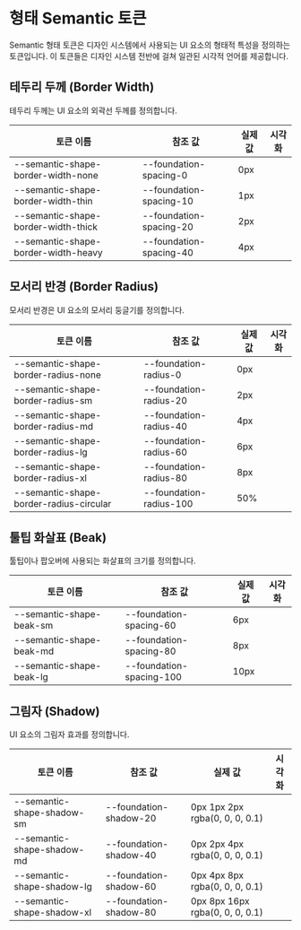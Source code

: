 
<Meta title="Tokens/Semantic/Shape" />

# 형태 Semantic 토큰

Semantic 형태 토큰은 디자인 시스템에서 사용되는 UI 요소의 형태적 특성을 정의하는 토큰입니다. 이 토큰들은 디자인 시스템 전반에 걸쳐 일관된 시각적 언어를 제공합니다.

## 테두리 두께 (Border Width)

테두리 두께는 UI 요소의 외곽선 두께를 정의합니다.

<div className="sb-unstyled">
  <div style={{ marginBottom: '32px' }}>
    <table style={{ borderCollapse: 'collapse', width: '100%' }}>
      <thead>
        <tr style={{ borderBottom: '1px solid #ddd' }}>
          <th style={{ textAlign: 'left', padding: '12px 8px' }}>토큰 이름</th>
          <th style={{ textAlign: 'left', padding: '12px 8px' }}>참조 값</th>
          <th style={{ textAlign: 'left', padding: '12px 8px' }}>실제 값</th>
          <th style={{ textAlign: 'left', padding: '12px 8px' }}>시각화</th>
        </tr>
      </thead>
      <tbody>
        <tr style={{ borderBottom: '1px solid #ddd' }}>
          <td style={{ padding: '12px 8px' }}>--semantic-shape-border-width-none</td>
          <td style={{ padding: '12px 8px' }}>--foundation-spacing-0</td>
          <td style={{ padding: '12px 8px' }}>0px</td>
          <td style={{ padding: '12px 8px' }}>
            <div style={{ 
              width: '60px', 
              height: '60px', 
              background: '#f0f0f0',
              border: '0px solid #1E88E5'
            }}></div>
          </td>
        </tr>
        <tr style={{ borderBottom: '1px solid #ddd' }}>
          <td style={{ padding: '12px 8px' }}>--semantic-shape-border-width-thin</td>
          <td style={{ padding: '12px 8px' }}>--foundation-spacing-10</td>
          <td style={{ padding: '12px 8px' }}>1px</td>
          <td style={{ padding: '12px 8px' }}>
            <div style={{ 
              width: '60px', 
              height: '60px', 
              background: '#f0f0f0',
              border: '1px solid #1E88E5'
            }}></div>
          </td>
        </tr>
        <tr style={{ borderBottom: '1px solid #ddd' }}>
          <td style={{ padding: '12px 8px' }}>--semantic-shape-border-width-thick</td>
          <td style={{ padding: '12px 8px' }}>--foundation-spacing-20</td>
          <td style={{ padding: '12px 8px' }}>2px</td>
          <td style={{ padding: '12px 8px' }}>
            <div style={{ 
              width: '60px', 
              height: '60px', 
              background: '#f0f0f0',
              border: '2px solid #1E88E5'
            }}></div>
          </td>
        </tr>
        <tr style={{ borderBottom: '1px solid #ddd' }}>
          <td style={{ padding: '12px 8px' }}>--semantic-shape-border-width-heavy</td>
          <td style={{ padding: '12px 8px' }}>--foundation-spacing-40</td>
          <td style={{ padding: '12px 8px' }}>4px</td>
          <td style={{ padding: '12px 8px' }}>
            <div style={{ 
              width: '60px', 
              height: '60px', 
              background: '#f0f0f0',
              border: '4px solid #1E88E5'
            }}></div>
          </td>
        </tr>
      </tbody>
    </table>
  </div>
</div>

## 모서리 반경 (Border Radius)

모서리 반경은 UI 요소의 모서리 둥글기를 정의합니다.

<div className="sb-unstyled">
  <div style={{ marginBottom: '32px' }}>
    <table style={{ borderCollapse: 'collapse', width: '100%' }}>
      <thead>
        <tr style={{ borderBottom: '1px solid #ddd' }}>
          <th style={{ textAlign: 'left', padding: '12px 8px' }}>토큰 이름</th>
          <th style={{ textAlign: 'left', padding: '12px 8px' }}>참조 값</th>
          <th style={{ textAlign: 'left', padding: '12px 8px' }}>실제 값</th>
          <th style={{ textAlign: 'left', padding: '12px 8px' }}>시각화</th>
        </tr>
      </thead>
      <tbody>
        <tr style={{ borderBottom: '1px solid #ddd' }}>
          <td style={{ padding: '12px 8px' }}>--semantic-shape-border-radius-none</td>
          <td style={{ padding: '12px 8px' }}>--foundation-radius-0</td>
          <td style={{ padding: '12px 8px' }}>0px</td>
          <td style={{ padding: '12px 8px' }}>
            <div style={{ 
              width: '60px', 
              height: '60px', 
              background: '#1E88E5',
              borderRadius: '0px'
            }}></div>
          </td>
        </tr>
        <tr style={{ borderBottom: '1px solid #ddd' }}>
          <td style={{ padding: '12px 8px' }}>--semantic-shape-border-radius-sm</td>
          <td style={{ padding: '12px 8px' }}>--foundation-radius-20</td>
          <td style={{ padding: '12px 8px' }}>2px</td>
          <td style={{ padding: '12px 8px' }}>
            <div style={{ 
              width: '60px', 
              height: '60px', 
              background: '#1E88E5',
              borderRadius: '2px'
            }}></div>
          </td>
        </tr>
        <tr style={{ borderBottom: '1px solid #ddd' }}>
          <td style={{ padding: '12px 8px' }}>--semantic-shape-border-radius-md</td>
          <td style={{ padding: '12px 8px' }}>--foundation-radius-40</td>
          <td style={{ padding: '12px 8px' }}>4px</td>
          <td style={{ padding: '12px 8px' }}>
            <div style={{ 
              width: '60px', 
              height: '60px', 
              background: '#1E88E5',
              borderRadius: '4px'
            }}></div>
          </td>
        </tr>
        <tr style={{ borderBottom: '1px solid #ddd' }}>
          <td style={{ padding: '12px 8px' }}>--semantic-shape-border-radius-lg</td>
          <td style={{ padding: '12px 8px' }}>--foundation-radius-60</td>
          <td style={{ padding: '12px 8px' }}>6px</td>
          <td style={{ padding: '12px 8px' }}>
            <div style={{ 
              width: '60px', 
              height: '60px', 
              background: '#1E88E5',
              borderRadius: '6px'
            }}></div>
          </td>
        </tr>
        <tr style={{ borderBottom: '1px solid #ddd' }}>
          <td style={{ padding: '12px 8px' }}>--semantic-shape-border-radius-xl</td>
          <td style={{ padding: '12px 8px' }}>--foundation-radius-80</td>
          <td style={{ padding: '12px 8px' }}>8px</td>
          <td style={{ padding: '12px 8px' }}>
            <div style={{ 
              width: '60px', 
              height: '60px', 
              background: '#1E88E5',
              borderRadius: '8px'
            }}></div>
          </td>
        </tr>
        <tr style={{ borderBottom: '1px solid #ddd' }}>
          <td style={{ padding: '12px 8px' }}>--semantic-shape-border-radius-circular</td>
          <td style={{ padding: '12px 8px' }}>--foundation-radius-100</td>
          <td style={{ padding: '12px 8px' }}>50%</td>
          <td style={{ padding: '12px 8px' }}>
            <div style={{ 
              width: '60px', 
              height: '60px', 
              background: '#1E88E5',
              borderRadius: '50%'
            }}></div>
          </td>
        </tr>
      </tbody>
    </table>
  </div>
</div>

## 툴팁 화살표 (Beak)

툴팁이나 팝오버에 사용되는 화살표의 크기를 정의합니다.

<div className="sb-unstyled">
  <div style={{ marginBottom: '32px' }}>
    <table style={{ borderCollapse: 'collapse', width: '100%' }}>
      <thead>
        <tr style={{ borderBottom: '1px solid #ddd' }}>
          <th style={{ textAlign: 'left', padding: '12px 8px' }}>토큰 이름</th>
          <th style={{ textAlign: 'left', padding: '12px 8px' }}>참조 값</th>
          <th style={{ textAlign: 'left', padding: '12px 8px' }}>실제 값</th>
          <th style={{ textAlign: 'left', padding: '12px 8px' }}>시각화</th>
        </tr>
      </thead>
      <tbody>
        <tr style={{ borderBottom: '1px solid #ddd' }}>
          <td style={{ padding: '12px 8px' }}>--semantic-shape-beak-sm</td>
          <td style={{ padding: '12px 8px' }}>--foundation-spacing-60</td>
          <td style={{ padding: '12px 8px' }}>6px</td>
          <td style={{ padding: '12px 8px' }}>
            <div style={{ position: 'relative', width: '100px', height: '60px' }}>
              <div style={{ 
                position: 'absolute',
                top: '10px',
                left: '20px',
                width: '60px',
                height: '40px',
                background: '#1E88E5',
                borderRadius: '4px'
              }}></div>
              <div style={{ 
                position: 'absolute',
                top: '40px',
                left: '30px',
                width: '0',
                height: '0',
                borderLeft: '6px solid transparent',
                borderRight: '6px solid transparent',
                borderTop: '6px solid #1E88E5'
              }}></div>
            </div>
          </td>
        </tr>
        <tr style={{ borderBottom: '1px solid #ddd' }}>
          <td style={{ padding: '12px 8px' }}>--semantic-shape-beak-md</td>
          <td style={{ padding: '12px 8px' }}>--foundation-spacing-80</td>
          <td style={{ padding: '12px 8px' }}>8px</td>
          <td style={{ padding: '12px 8px' }}>
            <div style={{ position: 'relative', width: '100px', height: '60px' }}>
              <div style={{ 
                position: 'absolute',
                top: '10px',
                left: '20px',
                width: '60px',
                height: '40px',
                background: '#1E88E5',
                borderRadius: '4px'
              }}></div>
              <div style={{ 
                position: 'absolute',
                top: '40px',
                left: '30px',
                width: '0',
                height: '0',
                borderLeft: '8px solid transparent',
                borderRight: '8px solid transparent',
                borderTop: '8px solid #1E88E5'
              }}></div>
            </div>
          </td>
        </tr>
        <tr style={{ borderBottom: '1px solid #ddd' }}>
          <td style={{ padding: '12px 8px' }}>--semantic-shape-beak-lg</td>
          <td style={{ padding: '12px 8px' }}>--foundation-spacing-100</td>
          <td style={{ padding: '12px 8px' }}>10px</td>
          <td style={{ padding: '12px 8px' }}>
            <div style={{ position: 'relative', width: '100px', height: '60px' }}>
              <div style={{ 
                position: 'absolute',
                top: '10px',
                left: '20px',
                width: '60px',
                height: '40px',
                background: '#1E88E5',
                borderRadius: '4px'
              }}></div>
              <div style={{ 
                position: 'absolute',
                top: '40px',
                left: '30px',
                width: '0',
                height: '0',
                borderLeft: '10px solid transparent',
                borderRight: '10px solid transparent',
                borderTop: '10px solid #1E88E5'
              }}></div>
            </div>
          </td>
        </tr>
      </tbody>
    </table>
  </div>
</div>

## 그림자 (Shadow)

UI 요소의 그림자 효과를 정의합니다.

<div className="sb-unstyled">
  <div style={{ marginBottom: '32px' }}>
    <table style={{ borderCollapse: 'collapse', width: '100%' }}>
      <thead>
        <tr style={{ borderBottom: '1px solid #ddd' }}>
          <th style={{ textAlign: 'left', padding: '12px 8px' }}>토큰 이름</th>
          <th style={{ textAlign: 'left', padding: '12px 8px' }}>참조 값</th>
          <th style={{ textAlign: 'left', padding: '12px 8px' }}>실제 값</th>
          <th style={{ textAlign: 'left', padding: '12px 8px' }}>시각화</th>
        </tr>
      </thead>
      <tbody>
        <tr style={{ borderBottom: '1px solid #ddd' }}>
          <td style={{ padding: '12px 8px' }}>--semantic-shape-shadow-sm</td>
          <td style={{ padding: '12px 8px' }}>--foundation-shadow-20</td>
          <td style={{ padding: '12px 8px' }}>0px 1px 2px rgba(0, 0, 0, 0.1)</td>
          <td style={{ padding: '12px 8px' }}>
            <div style={{ 
              width: '60px', 
              height: '60px', 
              background: '#FFFFFF',
              boxShadow: '0px 1px 2px rgba(0, 0, 0, 0.1)',
              borderRadius: '4px'
            }}></div>
          </td>
        </tr>
        <tr style={{ borderBottom: '1px solid #ddd' }}>
          <td style={{ padding: '12px 8px' }}>--semantic-shape-shadow-md</td>
          <td style={{ padding: '12px 8px' }}>--foundation-shadow-40</td>
          <td style={{ padding: '12px 8px' }}>0px 2px 4px rgba(0, 0, 0, 0.1)</td>
          <td style={{ padding: '12px 8px' }}>
            <div style={{ 
              width: '60px', 
              height: '60px', 
              background: '#FFFFFF',
              boxShadow: '0px 2px 4px rgba(0, 0, 0, 0.1)',
              borderRadius: '4px'
            }}></div>
          </td>
        </tr>
        <tr style={{ borderBottom: '1px solid #ddd' }}>
          <td style={{ padding: '12px 8px' }}>--semantic-shape-shadow-lg</td>
          <td style={{ padding: '12px 8px' }}>--foundation-shadow-60</td>
          <td style={{ padding: '12px 8px' }}>0px 4px 8px rgba(0, 0, 0, 0.1)</td>
          <td style={{ padding: '12px 8px' }}>
            <div style={{ 
              width: '60px', 
              height: '60px', 
              background: '#FFFFFF',
              boxShadow: '0px 4px 8px rgba(0, 0, 0, 0.1)',
              borderRadius: '4px'
            }}></div>
          </td>
        </tr>
        <tr style={{ borderBottom: '1px solid #ddd' }}>
          <td style={{ padding: '12px 8px' }}>--semantic-shape-shadow-xl</td>
          <td style={{ padding: '12px 8px' }}>--foundation-shadow-80</td>
          <td style={{ padding: '12px 8px' }}>0px 8px 16px rgba(0, 0, 0, 0.1)</td>
          <td style={{ padding: '12px 8px' }}>
            <div style={{ 
              width: '60px', 
              height: '60px', 
              background: '#FFFFFF',
              boxShadow: '0px 8px 16px rgba(0, 0, 0, 0.1)',
              borderRadius: '4px'
            }}></div>
          </td>
        </tr>
      </tbody>
    </table>
  </div>
</div> 